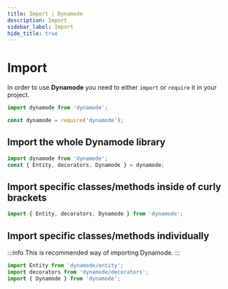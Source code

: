 ```yaml
---
title: Import | Dynamode
description: Import
sidebar_label: Import
hide_title: true
---
```



# Import

In order to use **Dynamode** you need to either `import` or `require` it in your project.

<Tabs>
<TabItem value="es-module" label="ES module" default>

```ts
import dynamode from 'dynamode';
```

</TabItem>
<TabItem value="common-js" label="CommonJS">

```ts
const dynamode = require('dynamode');
```

</TabItem>
</Tabs>

## Import the whole Dynamode library

```ts
import dynamode from 'dynamode';
const { Entity, decorators, Dynamode } = dynamode;
```

## Import specific classes/methods inside of curly brackets

```ts
import { Entity, decorators, Dynamode } from 'dynamode';
```

## Import specific classes/methods individually

:::info
This is recommended way of importing Dynamode.
:::

```ts
import Entity from 'dynamode/entity';
import decorators from 'dynamode/decorators';
import { Dynamode } from 'dynamode';
```
